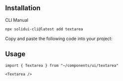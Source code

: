 <MDXHeader
  title="Textarea"
  description="Displays a form textarea or a component that looks like a textarea."
/>

<ComponentPreview name="textarea-demo" />

## Installation

<Tabs defaultValue="cli">

<TabsList>
  <TabsTrigger value="cli">CLI</TabsTrigger>
  <TabsTrigger value="manual">Manual</TabsTrigger>
</TabsList>

<TabsContent value="cli">

```bash
npx solidui-cli@latest add textarea
```

</TabsContent>

<TabsContent value="manual">

<Step>Copy and paste the following code into your project: </Step>

<ComponentSource name="textarea" />

</TabsContent>

</Tabs>

## Usage

```tsx
import { Textarea } from "~/components/ui/textarea"
```

```tsx
<Textarea />
```
